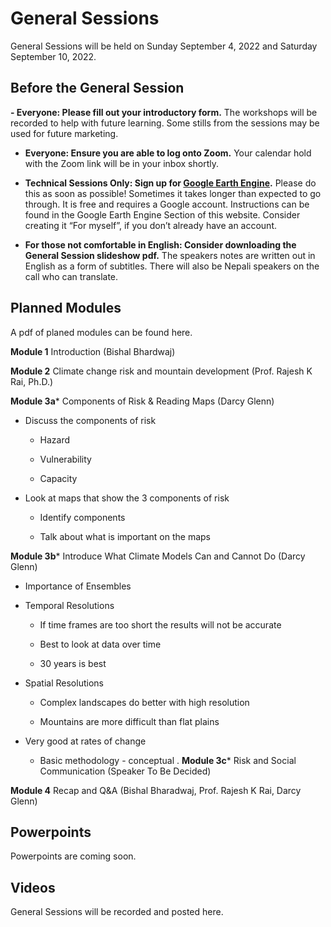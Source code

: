 # General Sessions

General Sessions will be held on Sunday September 4, 2022 and Saturday September 10, 2022.

## Before the General Session {-}

**- Everyone: Please fill out your introductory form.** The workshops will be recorded to help with future learning. Some stills from the sessions may be used for future marketing.

* **Everyone: Ensure you are able to log onto Zoom.** Your calendar hold with the Zoom link will be in your inbox shortly.

* **Technical Sessions Only: Sign up for [Google Earth Engine](https://earthengine.google.com/signup/).** Please do this as soon as possible! Sometimes it takes longer than expected to go through. It is free and requires a Google account. Instructions can be found in the Google Earth Engine Section of this website. Consider creating it "For myself", if you don't already have an account. 

* **For those not comfortable in English: Consider downloading the General Session slideshow pdf.** The speakers notes are written out in English as a form of subtitles. There will also be Nepali speakers on the call who can translate.

## Planned Modules {-}

A pdf of planed modules can be found here.

**Module 1**  Introduction (Bishal Bhardwaj)

**Module 2**  Climate change risk and mountain development (Prof. Rajesh K Rai, Ph.D.)

**Module 3a***  Components of Risk & Reading Maps (Darcy Glenn)

* Discuss the components of risk

  +	Hazard

  +	Vulnerability

  +	Capacity

* Look at maps that show the 3 components of risk

  +	Identify components

  +	Talk about what is important on the maps

**Module 3b***  Introduce What Climate Models Can and Cannot Do (Darcy Glenn)

* Importance of Ensembles

* Temporal Resolutions

  +	If time frames are too short the results will not be accurate
  
  +	Best to look at data over time
  
  +	30 years is best

* Spatial Resolutions

  +	Complex landscapes do better with high resolution

  +	Mountains are more difficult than flat plains

* Very good at rates of change
  +	Basic methodology - conceptual
.
**Module 3c*** Risk and Social Communication (Speaker To Be Decided)

**Module 4**  Recap and Q&A (Bishal Bharadwaj, Prof. Rajesh K Rai, Darcy Glenn)

## Powerpoints {-}
Powerpoints are coming soon.

## Videos {-}
General Sessions will be recorded and posted here.
